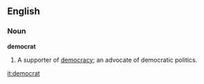 {{See|Democrat}}
==English==

===Noun===
'''democrat'''
# A supporter of [[democracy]]; an advocate of democratic politics.

[[it:democrat]]